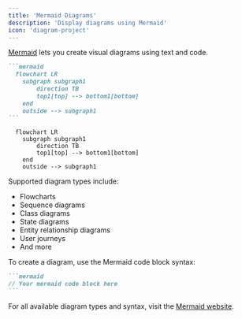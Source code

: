 ```yaml
---
title: 'Mermaid Diagrams'
description: 'Display diagrams using Mermaid'
icon: 'diagram-project'
---
```


[Mermaid](https://mermaid.js.org/) lets you create visual diagrams using text and code. 

<RequestExample>

````md Mermaid Example
```mermaid
  flowchart LR
    subgraph subgraph1
        direction TB
        top1[top] --> bottom1[bottom]
    end
    outside --> subgraph1
```
````

</RequestExample>

```mermaid
  flowchart LR
    subgraph subgraph1
        direction TB
        top1[top] --> bottom1[bottom]
    end
    outside --> subgraph1
```

Supported diagram types include:
- Flowcharts
- Sequence diagrams
- Class diagrams
- State diagrams
- Entity relationship diagrams
- User journeys
- And more

To create a diagram, use the Mermaid code block syntax:
````md
```mermaid
// Your mermaid code block here
```
````

For all available diagram types and syntax, visit the [Mermaid website](https://mermaid.js.org/).